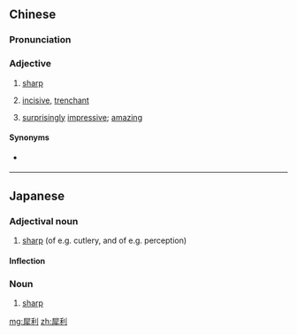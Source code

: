 ==Chinese==
{{zh-forms}}

===Pronunciation===
{{zh-pron
|m=xīlì
|c=sai1 lei6
|mn=qz,xm,zz:se-lī
|cat=a
}}

===Adjective===
{{zh-adj}}

# {{qualifier|of eyes}} [[sharp]]
# {{qualifier|of opinions, writing}} [[incisive]], [[trenchant]]
# {{lb|zh|Cantonese}} [[surprisingly]] [[impressive]]; [[amazing]]

====Synonyms====
* {{sense|amazing}} {{qualifier|Mandarin}} {{zh-l|厲害}}

----

==Japanese==
{{ja-kanjitab|さい|り|yomi=o}}

===Adjectival noun===
{{ja-adj|infl=na|さいり}}

# [[sharp]] (of e.g. cutlery, and of e.g. perception)

====Inflection====
{{ja-na|さいり}}

===Noun===
{{ja-noun|さいり}}

# [[sharp]]

[[mg:犀利]]
[[zh:犀利]]